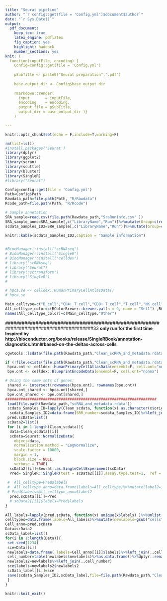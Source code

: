 ```yaml
---
title: "Seurat pipeline"
author: "`r config::get(file = 'Config.yml')$document$author`"
date: "`r Sys.Date()`"
output:
  pdf_document:
    keep_tex: true
    latex_engine: pdflatex
    fig_caption: yes
    highlight: haddock
    number_sections: yes
knit: (
  function(inputFile, encoding) {
    Config=config::get(file = 'Config.yml') 
    
    pSubTitle <- paste0("Seurat preparation",".pdf")
    
    base_output_dir <- Config$base_output_dir
 
    rmarkdown::render( 
      input       = inputFile, 
      encoding    = encoding, 
      output_file = pSubTitle,
      output_dir = base_output_dir )}
    )

---
```

```r
knitr::opts_chunk$set(echo = F,include=T,warning=F)
```

```r
rm(list=ls())
#install.packages('Seurat')
library(dplyr)
library(ggplot2)
library(scran)
library(scuttle)
library(bluster)
library(SingleR)
#library("Seurat")

```

```r
Config=config::get(file = 'Config.yml')
Path=Config$Path
Rawdata_path=file.path(Path, "R/Rawdata")
Rcode_path=file.path(Path, "R/Rcode")
```



```r
# Sample annotation
SRA_sample=read.csv(file.path(Rawdata_path,"SraRunInfo.csv" ))
SRA_sample_anno=SRA_sample[,c("LibraryName","Run")]%>%mutate(Group=c(rep("Gout_SYN",3),rep("Gout_PBMC",7),rep("Control_PBMC",5)))%>%setNames(c("Sample_ID","SRR_number","Group"))
scdata_Samples_ID2=SRA_sample[,c("LibraryName","Run")]%>%mutate(Group=c(rep("Gout_SYN",3),rep("Gout_PBMC",7),rep("Control_PBMC",5)))%>%setNames(c("Sample_ID","SRR_number","Group"))%>%mutate(Sample_ID2=c(paste0("Gout_SYN_",c(1:3)),paste0("Gout_PBMC_",c(1:7)),paste0("Control_PBMC_",c(1:5)) ))
```


```r
knitr::kable(scdata_Samples_ID2,caption = "Sample information")
 
```


```r
#BiocManager::install("scRNAseq")
# BiocManager::install("SingleR")
# BiocManager::install("celldex")
# library("scRNAseq")
# library("Seurat")
# library("sctransform")
# library("SingleR")
#  

# hpca.se <- celldex::HumanPrimaryCellAtlasData()
# hpca.se
```


```r
Main_celltype=c("B_cell","CD4+_T_cell","CD8+_T_cell","T_cell","NK_cell","Monocyte","Neutrophils","Macrophage","DC" ,"Platelets")
All_celltype_color=c(RColorBrewer::brewer.pal(n = 9, name = "Set1") ,RColorBrewer::brewer.pal(n = 2, name = "Set2"))
names(All_celltype_color)=c(Main_celltype,"Other") 
```


########################################################################################33
**only run for the first time**
**Inspired by http://bioconductor.org/books/release/SingleRBook/annotation-diagnostics.html#based-on-the-deltas-across-cells **

```r
cgwtools::lsdata(file.path(Rawdata_path,"Clean_scRNA_and_metadata.rdata"))
```


```r
if (!file.exists(file.path(Rawdata_path,"Clean_scRNA_and_metadata.rdata"))) {
 hpca.ont <- celldex::HumanPrimaryCellAtlasData(ensembl=F, cell.ont="nonna")
 bpe.ont <- celldex::BlueprintEncodeData(ensembl=F, cell.ont="nonna")

# Using the same sets of genes:
 shared <- intersect(rownames(hpca.ont), rownames(bpe.ont))
 hpca.ont_shared <- hpca.ont[shared,]
 bpe.ont_shared <- bpe.ont[shared,]  
####################################################################
 load(file.path(Rawdata_path,"scRNA_and_metadata.rdata"))
 scdata_Samples_ID=lapply(Clean_scdata, function(x) as.character(x$orig.ident)%>%unique())%>%unlist()
  scdata_Samples_ID2=data.frame(SRR_number=scdata_Samples_ID)%>%left_join(.,SRA_sample_anno)%>%mutate(Group=c(rep("Gout_SYN",3),rep("Gout_PBMC",7),rep("Control_PBMC",5)))%>%setNames(c("Sample_ID","SRR_number","Group"))%>%mutate(Sample_ID2=c(paste0("Gout_SYN_",c(1:3)),paste0("Gout_PBMC_",c(1:7)),paste0("Control_PBMC_",c(1:5)) ))
 pred.scData=list()
 scData2=list()
 for (i in 1:length(Clean_scdata)){
  data=Clean_scdata[[i]]
  scData=Seurat::NormalizeData(
    object=data,
    normalization.method = "LogNormalize",
    scale.factor = 10000,
    margin = 1,
    block.size = NULL,
    verbose = TRUE)
  scData2[[i]]=Seurat::as.SingleCellExperiment(scData)
  Pred= SingleR::SingleR(test = scData2[[i]],assay.type.test=1,  ref = list(BPE=bpe.ont_shared , HPCA=hpca.ont_shared ), labels = list(bpe.ont_shared$label.main, hpca.ont_shared$label.main))
 
 #  All_celltype=Pred$labels 
 #  All_celltype_anno=data.frame(labels=All_celltype)%>%mutate(label2=ifelse(labels%in%Main_celltype,labels,"Other"))
 # Pred$labels=All_celltype_anno$label2
  pred.scData[[i]]=Pred
  # scData2[[i]]$labels=Pred$labels
}
 
All_labels=lapply(pred.scData, function(x) unique(x$labels) )%>%unlist()%>%unique
celltypes=data.frame(labels=All_labels)%>%mutate(newlabels=gsub("cells","cell",labels)%>%gsub("Monocytes","Monocyte",.)%>%gsub("Monocytes","Monocyte",.)%>%gsub("Macrophages","Macrophage",.)%>%gsub("_"," ",.) %>%gsub("-"," ",.) %>%gsub(" ","_",.) )%>%mutate(newlabels=ifelse(newlabels%in%Main_celltype,newlabels,"Other"))
Cell_anno=pred.scData
Data=scData2
scData_label=list()
for(i in 1:length(Data)){
 set.seed(1234)
 sce=Data[[i]]
 newlabels=data.frame( labels=Cell_anno[[i]]$labels)%>%left_join(.,celltypes)
 cell_number=table(newlabels$newlabels)%>%as.data.frame()%>%dplyr::rename(newlabels=Var1)%>% mutate(newlabels2=ifelse(Freq>10,as.character(newlabels),"Other"))
 newlabels2=newlabels%>%left_join(.,cell_number)
 sce$labels=newlabels2$newlabels2
 scData_label[[i]]=sce
 save(scdata_Samples_ID2,scData_label,file=file.path(Rawdata_path,"Clean_scRNA_and_metadata.rdata"))
 } 
}
```



```r
knitr::knit_exit()
```


